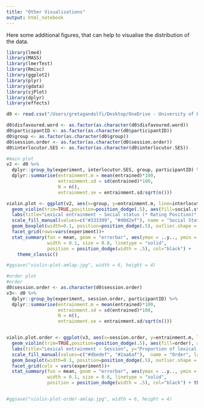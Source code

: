 ```yaml
---
title: "Other Visualisations"
output: html_notebook
---
```

Here some additional figures, that can help to visualise the distribution of the data.
```r
library(lme4)
library(MASS)
library(lmerTest)
library(Rmisc)
library(ggplot2)
library(plyr)
library(gdata)
library(sjPlot)
library(dplyr)
library(effects)

d0 <- read.csv("/Users/gretagandolfi/Desktop/OneDrive - University of Edinburgh/ESR6/0DONE/_STUDY1/overall-analysis-DEF-FILES/social-status-experiments2.csv", sep=",") 

d0$disfavoured.word <- as.factor(as.character(d0$disfavoured.word))
d0$participantID <- as.factor(as.character(d0$participantID))
d0$group <- as.factor(as.character(d0$group))
d0$session.order <- as.factor(as.character(d0$session.order))
d0$interlocutor.SES <- as.factor(as.character(d0$interlocutor.SES))

#main plot
v2 <- d0 %>%
  dplyr::group_by(experiment, interlocutor.SES, group, participantID) %>%
  dplyr::summarise(entrainment.m = mean(entrained)*100,
                   entrainment.sd = sd(entrained)*100,
                   N = n(),
                   entrainment.se = entrainment.sd/sqrt(n()))
```

```r
violin.plot <- ggplot(v2, aes(x=group, y=entrainment.m, line=interlocutor.SES)) + 
  geom_violin(trim=TRUE,position=position_dodge(.5), aes(fill=social.status), alpha=.5)+
  labs(title="Lexical entrainment ~ Social status (* Rating Position)", y="Proportion of lexical entrainment (%)", x="Rating position") +
  scale_fill_manual(values=c("#333399", "#d0d2ef"), name = "Social Status", labels = c("High", "Low")) +
  geom_boxplot(width=0.1, position=position_dodge(.5), outlier.shape = NA, fatten = NULL)+
  facet_grid(rows=vars(experiment))+
  stat_summary(fun = mean, geom = "errorbar", aes(ymax = ..y.., ymin = ..y..),
               width = 0.1, size = 0.8, linetype = "solid",
               position = position_dodge(width = .5), col="black") + 
    theme_classic()

#ggsave("violin-plot-amlap.jpg", width = 6, height = 4)

#order plot
#order
d0$session.order <- as.character(d0$session.order)
v3<- d0 %>%
  dplyr::group_by(experiment, session.order, participantID) %>%
  dplyr::summarise(entrainment.m = mean(entrained)*100,
                   entrainment.sd = sd(entrained)*100,
                   N = n(),
                   entrainment.se = entrainment.sd/sqrt(n()))


violin.plot.order <- ggplot(v3, aes(x=session.order, y=entrainment.m, line=session.order)) + 
  geom_violin(trim=TRUE,position=position_dodge(.5), aes(fill=order), alpha=.5)+
  labs(title="Lexical entrainment ~ Session", y="Proportion of lexical entrainment (%)", x="Session") +
  scale_fill_manual(values=c("#dbedef", "#2aa6af"),  name = "Order", labels = c("First session", "Second session")) +
  geom_boxplot(width=0.1, position=position_dodge(.5), outlier.shape = NA, fatten = NULL)+
  facet_grid(cols = vars(experiment))+
  stat_summary(fun = mean, geom = "errorbar", aes(ymax = ..y.., ymin = ..y..),
               width = 0.1, size = 0.8, linetype = "solid",
               position = position_dodge(width = .5), col="black") + theme_classic()


#ggsave("violin-plot-order-amlap.jpg", width = 6, height = 4)
```


